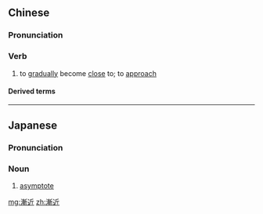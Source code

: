 {{also|渐近}}
==Chinese==
{{zh-forms|s=渐近}}

===Pronunciation===
{{zh-pron
|m=jiànjìn
|c=zim6 gan6,zim6 kan5
|mn=kh:chiām-kīn/tp:chiām-kūn
|cat=v
}}

===Verb===
{{zh-verb}}

# {{lb|zh|literary}} to [[gradually]] become [[close]] to; to [[approach]]

====Derived terms====
{{zh-der|漸近線}}

----

==Japanese==
{{ja-kanjitab|ぜん|きん|yomi=on}}

===Pronunciation===
{{ja-pron|ぜんきん|y=on}}

===Noun===
{{ja-noun|ぜんきん}}

# [[asymptote]]

[[mg:漸近]]
[[zh:漸近]]